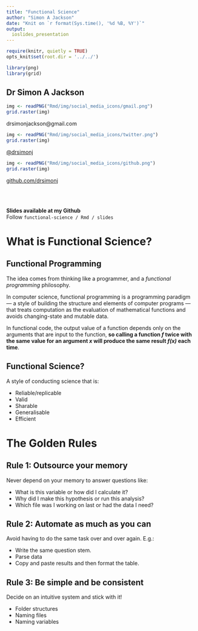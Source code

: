 ```yaml
---
title: "Functional Science"
author: "Simon A Jackson"
date: "Knit on `r format(Sys.time(), '%d %B, %Y')`"
output:
  ioslides_presentation
---
```


```r
require(knitr, quietly = TRUE)
opts_knit$set(root.dir = '../../')

library(png)
library(grid)
```

## Dr Simon A Jackson

```r
img <- readPNG("Rmd/img/social_media_icons/gmail.png")
grid.raster(img)
```
drsimonjackson@gmail.com

```r
img <- readPNG("Rmd/img/social_media_icons/twitter.png")
grid.raster(img)
```
[\@drsimonj](https://twitter.com/drsimonj)

```r
img <- readPNG("Rmd/img/social_media_icons/github.png")
grid.raster(img)
```
[github.com/drsimonj](https://github.com/drsimonj)

<br><br>

**Slides available at my Github**  
Follow `functional-science / Rmd / slides`

# What is Functional Science?

## Functional Programming

The idea comes from thinking like a programmer, and a *functional programming* philosophy.

In computer science, functional programming is a programming paradigm — a style of building the structure and elements of computer programs — that treats computation as the evaluation of mathematical functions and avoids changing-state and mutable data.

In functional code, the output value of a function depends only on the arguments that are input to the function, **so calling a function *f* twice with the same value for an argument *x* will produce the same result *f(x)* each time**.

## Functional Science?

A style of conducting science that is:

- Reliable/replicable
- Valid
- Sharable
- Generalisable
- Efficient

# The Golden Rules

## Rule 1: Outsource your memory

Never depend on your memory to answer questions like:

- What is this variable or how did I calculate it?
- Why did I make this hypothesis or run this analysis?
- Which file was I working on last or had the data I need?

## Rule 2: Automate as much as you can

Avoid having to do the same task over and over again. E.g.:

- Write the same question stem.
- Parse data
- Copy and paste results and then format the table.

## Rule 3: Be simple and be consistent

Decide on an intuitive system and stick with it!

- Folder structures
- Naming files
- Naming variables
